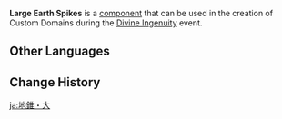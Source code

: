 {{Component Infobox
|id          = 4009
|image       = Item Large Earth Spikes.png
|load        = 4
|event       = Divine Ingenuity
|description = Sharp spikes will periodically emerge from the ground here.<br>Characters hit by these spikes will lose a certain amount of Life Points.<br>Can only be placed on the ground and cannot be batch-selected.
|placement   = Sticks to Ground
|category    = Traps
|size        = 5 · 5 · 1
}}
'''Large Earth Spikes''' is a [[component]] that can be used in the creation of Custom Domains during the [[Divine Ingenuity]] event.

==Other Languages==
{{Other Languages
|default_hidden = 1
|en      = Large Earth Spikes
|zhs     = 地锥・大
|zhs_rm  = Dìzhuī - dà
|zht     = 地錐・大
|zht_rm  = Dìzhuī - dà
|ja      = 地錐・大
|ja_rm   = Chisui - Dai{{Assumed}}
|ko      = 송곳・대
|es      = Pinchos grandes
|fr      = Grands pics
|ru      = Крупные шипы
|th      = หนามบนพื้นขนาดใหญ่
|th_rm   = 
|vi      = Gai Nhọn - Lớn
|de      = Große Erdspieße
|id      = Lantai Berduri Area Besar
|pt      = Grande Espinhos de Terra
|tr      = Büyük Yer Kazıkları
|it      = Punte di terra grandi
}}

==Change History==
{{Change History|2.5}}

[[ja:地錐・大]]